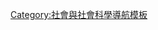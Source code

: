 {{Navbox
| name  = 旅游
| state = {{{state<includeonly>|collapsed</includeonly>}}} 
| title =  [[旅遊]]
| bodyclass = hlist

| group1 = [[:Category:旅遊類型|種類]]
| list1  = 
* {{link-en|無障礙旅遊|Accessible tourism}}
* [[冒險旅遊]]
* {{link-en|農業觀光|Agritourism}}
* {{link-en|替代性旅遊|Alternative tourism}}
* {{link-en|原子旅遊|Atomic tourism}}
* [[背包客]]
* [[單車旅行]]
* [[生育旅行]]
* [[商務旅遊]]
* {{link-en|城市旅遊|City tourism}}
* [[美食旅遊]]
** [[生態旅遊]]
* [[文化觀光]]
** {{link-en|考古旅遊|Archaeological tourism}}
** {{link-en|書店旅遊|Bookstore tourism}}
** {{link-en|遺產觀光|Meritage tourism}}
*** {{link-en|軍國主義遺產觀光|Militarism heritage tourism}}
** {{link-en|文學旅遊|Literary tourism}}
*** {{link-en|托爾金旅遊|Tolkien tourism}}
** {{link-en|音樂旅遊|Music tourism}}
*** [[朝聖 (通俗)|朝聖]]
* [[黑暗觀光]]
** {{link-en|大屠殺旅遊|Holocaust tourism}}
* {{link-en|災害旅遊|Disaster tourism}}
* {{link-en|國內旅遊|Domestic tourism}}
* [[生態旅遊]]
** {{link-en|鯊魚旅遊|Shark tourism}}
* {{link-en|體驗式旅行|Experiential travel}}
* {{link-en|實驗性旅行|Experimental travel}}
* {{link-en|極端旅遊|Extreme tourism}}
* {{link-en|時尚旅遊|Fashion tourism}}
* [[園林觀光]]
* {{link-en|家譜旅遊|Genealogy tourism}}
* {{link-en|地理旅遊|Geotourism}}
* [[蜜月]]
* [[工業旅遊]]
* {{link-en|國際旅遊|International tourism}}
* {{link-en|國際志願服務|International volunteering}}
* {{link-en|聖戰旅遊|Jihadi tourism}}
* {{link-en|叢林旅遊|Jungle tourism}}
* {{link-en|司法旅遊|Justice tourism}}
* [[LGBT觀光]]
* [[醫療旅遊]]
** {{link-en|牙科旅遊|Dental tourism}}
* [[月球旅遊]]
* {{link-en|航海旅遊|Nautical tourism}}
* {{link-en|命名的旅客列車清單|Lists of named passenger trains}}
* {{link-en|休閒藥物旅遊|Recreational drug tourism}}
* {{link-en|宗教旅遊|Religious tourism}}
** {{link-en|基督教旅遊|Christian tourism}}
** {{link-en|清真旅遊|Halal tourism}}
** {{link-en|猶太旅遊|Kosher tourism}}
* [[農家樂]]
* {{link-en|神聖之旅|Sacred travel}}
* [[狩獵旅行]]
* {{link-en|科學旅遊|Science tourism}}
* {{link-en|水肺潛水旅遊|Scuba diving tourism}}
* [[性旅遊]]
** [[兒童性旅遊]]
** [[女性買春團]]
* [[貧困旅遊]]
* [[太空遊客]]
* [[體育旅遊]]
* {{link-en|雄性派對旅遊|Stag party tourism}}
* {{link-en|自殺旅遊|Suicide tourism}}
* [[可持續旅遊]]
* [[度假]]
* {{link-en|三維虛擬旅遊|Three-dimensional virtual tourism}}
* [[探親訪友]]
* [[戰爭旅遊]]
* [[健康旅遊]]
* {{link-en|野生動物旅遊|Wildlife tourism}}

|group2 = {{link-en|酒店產業|Hospitality industry|酒店業}}
|list2  = 
* [[住宿加早餐]]
* {{link-en|精品酒店|Boutique hotel}}
* [[展覽館]]
* {{link-en|目的地水療|Destination spa}}
* [[接待員]]
* [[總經理]]
* {{link-en|賓館|Guest house}}
* {{link-en|賓客牧場|Guest ranch}}
* [[寄宿家庭]]
* [[酒店管理學]]
* [[賓館]]
* [[酒店]]
* {{link-en|酒店經理|Hotel manager}}
* [[客棧]]
* {{link-en|度假島|Resort island}}
* [[汽車旅館]]
* {{link-en|轉介鏈|Referral chain}}
* [[度假村]]
* [[度假旅館|度假酒店]]
* [[度假小鎮]]
* [[餐館]] 
* [[海水浴場]]
* [[滑雪場]]

|group3 = 術語
|list3  = 
* {{link-en|學院參觀|College tour}}
* {{link-en|公約 (會議)|Convention (meeting)|公約}}
* {{link-en|目的地營銷組織|Destination marketing organization}}
* {{link-en|陪同旅遊|Escorted tour}}
* [[科學考察]]
* [[觀光工廠]]
* [[禮品店]]
* [[壯遊]]
* [[假日]]
* {{link-en|低流動性 (旅遊)|Hypermobility (travel)|低流動性}}
* {{link-en|旅程規劃師|Journey planner}}
* [[旅行團]]
* [[護照]]
* {{link-en|常年旅行者|Perpetual traveler}}
* [[公路旅行]]
* {{link-en|路邊景點|Roadside attraction}}
* [[紀念品]]
* {{link-en|留宿|Staycation}}
* {{link-en|週日駕車|Sunday drive}}
* {{link-en|餐桌預訂|Table reservation}}
* [[遊覽車]]
* [[導遊]]
* [[遊程承攬業]]
* [[旅遊地理學]]
* {{link-en|觀光部長|Tourism minister}}
* {{link-en|旅遊區|Tourism region}}
* [[旅遊景點]]
* {{link-en|旅遊門戶|Tourist gateway}}
* {{link-en|旅遊圈套|Tourist trap}}
* {{link-en|圖隆|Touron}}
* [[運輸]]
* [[旅行]]
* [[旅行社]]
* {{link-en|旅行行為|Travel behavior}}
* [[旅行證件]]
* [[旅遊保險]]
* [[旅遊醫學]]
* {{link-en|旅遊調查|Travel survey}}
* {{link-en|旅遊科技|Travel technology}}
* [[簽證]]
* [[旅遊警示]]
* {{link-en|旅遊網站|Travel website}}
* {{link-en|遊客服務中心|Visitor center}}

|group4 = [[旅遊文學]]
|list4 = 
* [[旅遊指南]]
* {{link-en|戶外文學|Outdoor literature}}
* {{link-en|旅遊雜誌一覽表|List of travel magazines}}

|group5 = [[協會]]
|list5 = 
* {{link-en|美國客車協會|American Bus Association}}
* {{link-en|美國酒店與住宿協會|American Hotel and Lodging Association}}
* {{link-en|美國酒店與住宿教育學院|American Hotel & Lodging Educational Institute}} 
* {{link-en|最佳教育網|BEST Education Network}}
* {{link-en|加勒比旅遊組織|Caribbean Tourism Organization}}
* {{link-en|歐洲旅行委員會|European Travel Commission}}
* {{link-en|旅遊業歷史檔案|Historical Archive on Tourism}}
* {{link-en|旅遊之外的生活|Life Beyond Tourism}}
* {{link-en|Musement|Musement}}
* {{link-en|東南亞旅遊組織|South-East Asian Tourism Organisation}}
* {{link-en|旅遊電台|Tourism Radio}}
* [[旅行及觀光競爭力報告]]
* [[維基導遊]]
* {{link-en|菲傑特|FIJET}}
* [[世界旅遊組織]]
** [[世界旅遊排名]]
* {{link-en|世界旅行和旅遊理事會|World Travel and Tourism Council}}
* {{link-en|世界旅遊監測|World Travel Monitor}}

|group6 = [[貿易展覽會]]及活動
|list6 = 
* {{link-en|阿夸巴非洲旅遊市場|Akwaaba African Travel Market}}
* {{link-en|阿拉伯旅遊市場|Arabian Travel Market}}
* {{link-en|旅遊節|Festival del Viaggio}}
* {{link-en|柏林ITB|ITB Berlin}}
* [[世界旅遊日]]
* {{link-en|世界旅遊市場|World Travel Market}}
* [[中国旅游日]]

|group7 = 列表
|list7 = 
* {{link-en|形容詞旅遊列表|List of adjectival tourisms}}
* {{link-en|旅遊景點列表|Lists of tourist attractions}}
* {{link-en|旅遊書目|Bibliography of tourism}}
* {{link-en|賭場酒店名單|List of casino hotels}}
* {{link-en|賭場名單|List of casinos}}
* {{link-en|按國際遊客分列的城市名單|List of cities by international visitors}}
* [[展覽中心|會議展覽中心]]
* {{link-en|酒店列表|Lists of hotels}}
* {{link-en|最大的酒店名單|List of largest hotels}}
* {{link-en|汽車旅館名單|List of motels}}
* [[人類非物質文化遺產代表名錄]]
* [[各國世界遺產數列表]]

|belowstyle=font-weight:bold;
|below= 
* {{Icon|Category}} [[:Category:旅遊|分類]]
* {{icon|commons}} [[commons:Category:Tourism|共享資源]]
* {{Icon|WikiProject}} {{link-en|Wikipedia:旅行和旅遊專題|Wikipedia:WikiProject Travel and Tourism|旅行和旅遊專題}}

}}<noinclude>
{{collapsible option}}
[[Category:社會與社會科學導航模板]]
[[Category:旅行和旅遊模板| ]]
</noinclude>